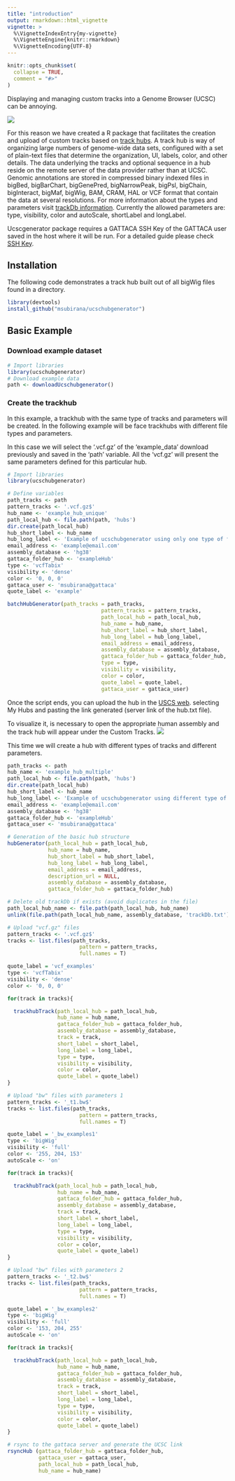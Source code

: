 ```yaml
---
title: "introduction"
output: rmarkdown::html_vignette
vignette: >
  %\VignetteIndexEntry{my-vignette}
  %\VignetteEngine{knitr::rmarkdown}
  %\VignetteEncoding{UTF-8}
---
```


```r
knitr::opts_chunk$set(
  collapse = TRUE,
  comment = "#>"
)
```

Displaying and managing custom tracks into a Genome Browser (UCSC) can be annoying. 

![](http://giphygifs.s3.amazonaws.com/media/LrnlRuehwS2WY/giphy.gif)

For this reason we have created a R package that facilitates the creation and upload of custom tracks based on [track hubs](https://genome.ucsc.edu/goldenPath/help/hgTrackHubHelp.html). A track hub is way of organizing large numbers of genome-wide data sets, configured with a set of plain-text files that determine the organization, UI, labels, color, and other details. The data underlying the tracks and optional sequence in a hub reside on the remote server of the data provider rather than at UCSC. Genomic annotations are stored in compressed binary indexed files in bigBed, bigBarChart, bigGenePred, bigNarrowPeak, bigPsl, bigChain, bigInteract, bigMaf, bigWig, BAM, CRAM, HAL or VCF format that contain the data at several resolutions. For more information about the types and parameters visit [trackDb information](https://genome.ucsc.edu/goldenPath/help/trackDb/trackDbHub.html). Currently the allowed parameters are: type, visibility, color and autoScale, shortLabel and longLabel.

Ucscgenerator package requires a GATTACA SSH Key of the GATTACA user saved in the host where it will be run. For a detailed guide please check [SSH Key](https://www.ssh.com/ssh/keygen/).

## Installation

The following code demonstrates a track hub built out of all bigWig files found in a directory.

```r
library(devtools)
install_github("msubirana/ucschubgenerator")
```
 

## Basic Example

### Download example dataset
```r
# Import libraries
library(ucschubgenerator)
# Download example data 
path <- downloadUcschubgenerator()
```

### Create the trackhub

In this example, a trackhub with the same type of tracks and parameters will be created. In the following example will be face trackhubs with different file types and parameters. 

In this case we will select the '.vcf.gz' of the 'example_data' download previously and saved in the 'path'
variable. All the 'vcf.gz' will present the same parameters defined for this particular hub.

```r
# Import libraries
library(ucschubgenerator)

# Define variables
path_tracks <- path
pattern_tracks <- '.vcf.gz$'
hub_name <- 'example_hub_unique'
path_local_hub <- file.path(path, 'hubs')
dir.create(path_local_hub)
hub_short_label <- hub_name
hub_long_label <- 'Example of ucschubgenerator using only one type of file with a unique set of parameters'
email_address <- 'example@email.com'
assembly_database <- 'hg38'
gattaca_folder_hub <- 'exampleHub'
type <- 'vcfTabix'
visibility <- 'dense'
color <- '0, 0, 0'
gattaca_user <- 'msubirana@gattaca'
quote_label <- 'example'

batchHubGenerator(path_tracks = path_tracks,
                              pattern_tracks = pattern_tracks,
                              path_local_hub = path_local_hub,
                              hub_name = hub_name,
                              hub_short_label = hub_short_label,
                              hub_long_label = hub_long_label,
                              email_address = email_address,
                              assembly_database = assembly_database,
                              gattaca_folder_hub = gattaca_folder_hub,
                              type = type,
                              visibility = visibility,
                              color = color,
                              quote_label = quote_label,
                              gattaca_user = gattaca_user)

```


Once the script ends, you can upload the hub in the [USCS web](https://genome.ucsc.edu/cgi-bin/hgHubConnect?hubCheckUrl=http%3A%2F%2Fgattaca.imppc.org%2Fgenome_browser%2Flplab%2FmarcHubs%2FparserProve%2Fhub.txt&hgsid=759593043_P7LJWoCqmm0BrJx4xCRwGGvMCkRt). selecting My Hubs and pasting the link generated (server link of the hub.txt file).

To visualize it, is necessary to open the appropriate human assembly and the track hub will appear under the Custom Tracks. 
![](img/Screenshot-from-2019-09-17-15-25-59.png)

This time we will create a hub with different types of tracks and different parameters. 

```r
path_tracks <- path
hub_name <- 'example_hub_multiple'
path_local_hub <- file.path(path, 'hubs')
dir.create(path_local_hub)
hub_short_label <- hub_name
hub_long_label <- 'Example of ucschubgenerator using different type of files and parameters'
email_address <- 'example@email.com'
assembly_database <- 'hg38'
gattaca_folder_hub <- 'exampleHub'
gattaca_user <- 'msubirana@gattaca'

# Generation of the basic hub structure
hubGenerator(path_local_hub = path_local_hub,
             hub_name = hub_name,
             hub_short_label = hub_short_label,
             hub_long_label = hub_long_label,
             email_address = email_address,
             description_url = NULL,
             assembly_database = assembly_database,
             gattaca_folder_hub = gattaca_folder_hub)

# Delete old trackDb if exists (avoid duplicates in the file)
path_local_hub_name <- file.path(path_local_hub, hub_name)
unlink(file.path(path_local_hub_name, assembly_database, 'trackDb.txt'))

# Upload "vcf.gz" files
pattern_tracks <- '.vcf.gz$'
tracks <- list.files(path_tracks,
                       pattern = pattern_tracks,
                       full.names = T)

quote_label = 'vcf_examples'
type <- 'vcfTabix'
visibility <- 'dense'
color <- '0, 0, 0'

for(track in tracks){

  trackhubTrack(path_local_hub = path_local_hub,
                hub_name = hub_name,
                gattaca_folder_hub = gattaca_folder_hub,
                assembly_database = assembly_database,
                track = track,
                short_label = short_label,
                long_label = long_label,
                type = type,
                visibility = visibility,
                color = color,
                quote_label = quote_label)
}

# Upload "bw" files with parameters 1
pattern_tracks <- '_t1.bw$'
tracks <- list.files(path_tracks,
                       pattern = pattern_tracks,
                       full.names = T)

quote_label = '_bw_examples1'
type <- 'bigWig'
visibility <- 'full'
color <- '255, 204, 153'
autoScale <- 'on'

for(track in tracks){

  trackhubTrack(path_local_hub = path_local_hub,
                hub_name = hub_name,
                gattaca_folder_hub = gattaca_folder_hub,
                assembly_database = assembly_database,
                track = track,
                short_label = short_label,
                long_label = long_label,
                type = type,
                visibility = visibility,
                color = color,
                quote_label = quote_label)
}

# Upload "bw" files with parameters 2
pattern_tracks <- '_t2.bw$'
tracks <- list.files(path_tracks,
                       pattern = pattern_tracks,
                       full.names = T)

quote_label = '_bw_examples2'
type <- 'bigWig'
visibility <- 'full'
color <- '153, 204, 255'
autoScale <- 'on'

for(track in tracks){

  trackhubTrack(path_local_hub = path_local_hub,
                hub_name = hub_name,
                gattaca_folder_hub = gattaca_folder_hub,
                assembly_database = assembly_database,
                track = track,
                short_label = short_label,
                long_label = long_label,
                type = type,
                visibility = visibility,
                color = color,
                quote_label = quote_label)
}

# rsync to the gattaca server and generate the UCSC link
rsyncHub (gattaca_folder_hub = gattaca_folder_hub,
          gattaca_user = gattaca_user,
          path_local_hub = path_local_hub,
          hub_name = hub_name)

```


